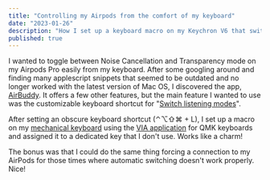 ```yaml
---
title: "Controlling my Airpods from the comfort of my keyboard"
date: "2023-01-26"
description: "How I set up a keyboard macro on my Keychron V6 that switches between noise cancellation and transparency modes."
published: true
---
```


I wanted to toggle between Noise Cancellation and Transparency mode on my Airpods Pro easily from my keyboard. After some googling around and finding many applescript snippets that seemed to be outdated and no longer worked with the latest version of Mac OS, I discovered the app, [AirBuddy](https://v2.airbuddy.app/). It offers a few other features, but the main feature I wanted to use was the customizable keyboard shortcut for "[Switch listening modes](https://support.airbuddy.app/articles/how-to-change-listening-modes-using-airbuddy/)".

After setting an obscure keyboard shortcut (⌃⌥⇧⌘ + L), I set up a macro on my [mechanical keyboard](https://www.keychron.com/products/keychron-v6-qmk-custom-mechanical-keyboard) using the [VIA application](https://www.caniusevia.com/) for QMK keyboards and assigned it to a dedicated key that I don't use. Works like a charm!

The bonus was that I could do the same thing forcing a connection to my AirPods for those times where automatic switching doesn't work properly. Nice!
